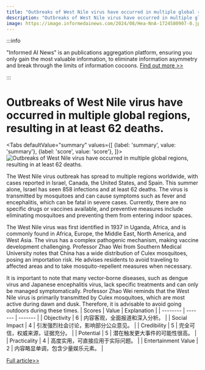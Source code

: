 ```yaml
---
title: "Outbreaks of West Nile virus have occurred in multiple global regions, resulting in at least 62 deaths."
description: "Outbreaks of West Nile virus have occurred in multiple global regions, resulting in at least 62 deaths."
image: https://image.informedainews.com/2024/08/Hea-NnA-1724580907-0.jpg
---
```



:::info

"Informed AI News" is an publications aggregation platform, ensuring you only gain the most valuable information, to eliminate information asymmetry and break through the limits of information cocoons.  [Find out more >>](/)

:::

# Outbreaks of West Nile virus have occurred in multiple global regions, resulting in at least 62 deaths.


<Tabs
	defaultValue="summary"
	values={[
	{label: 'summary', value: 'summary'},
	{label: 'score', value: 'score'},
]}>
<TabItem value="summary">
<img
  src="https://image.informedainews.com/2024/08/Hea-NnA-1724580907-0.jpg"
  alt="Outbreaks of West Nile virus have occurred in multiple global regions, resulting in at least 62 deaths."
/>



The West Nile virus outbreak has spread to multiple regions worldwide, with cases reported in Israel, Canada, the United States, and Spain. This summer alone, Israel has seen 858 infections and at least 62 deaths. The virus is transmitted by mosquitoes and can cause symptoms such as fever and encephalitis, which can be fatal in severe cases. Currently, there are no specific drugs or vaccines available, and preventive measures include eliminating mosquitoes and preventing them from entering indoor spaces.

The West Nile virus was first identified in 1937 in Uganda, Africa, and is commonly found in Africa, Europe, the Middle East, North America, and West Asia. The virus has a complex pathogenic mechanism, making vaccine development challenging. Professor Zhao Wei from Southern Medical University notes that China has a wide distribution of Culex mosquitoes, posing an importation risk. He advises residents to avoid traveling to affected areas and to take mosquito-repellent measures when necessary.

It is important to note that many vector-borne diseases, such as dengue virus and Japanese encephalitis virus, lack specific treatments and can only be managed symptomatically. Professor Zhao Wei reminds that the West Nile virus is primarily transmitted by Culex mosquitoes, which are most active during dawn and dusk. Therefore, it is advisable to avoid going outdoors during these times.
</TabItem>
<TabItem value="score">
	| Scores     | Value   | Explanation |
	| -------- | ------- | ------- |
	| Objectivity  | 6    | 内容客观，全面报道和深入分析。    |
	| Social Impact | 4     | 引发强烈社会讨论，影响部分公众意见。    |
	| Credibility    | 5    | 完全可信，权威来源，证据充分。    |
	| Potential    | 5    | 潜在触发更大事件的可能性很高。    |
	| Practicality    | 4    | 高度实用，可直接应用于实际问题。    |
	| Entertainment Value    | 2    | 内容略显单调，包含少量娱乐元素。    |
</TabItem>
</Tabs>

[Full article>>](https://www.cnbeta.com.tw/articles/tech/1443390.htm)
